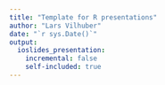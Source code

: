 ```yaml
---
title: "Template for R presentations"
author: "Lars Vilhuber"
date: "`r sys.Date()`"
output: 
  ioslides_presentation:
    incremental: false
    self-included: true
---
```

